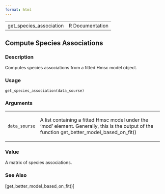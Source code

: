 ```yaml
---
format: html
---
```


<html><head><title>R: Compute Species Associations</title>
<meta http-equiv="Content-Type" content="text/html; charset=utf-8" />
<meta name="viewport" content="width=device-width, initial-scale=1.0, user-scalable=yes" />
<link rel="stylesheet" href="https://cdn.jsdelivr.net/npm/katex@0.15.3/dist/katex.min.css">
<script type="text/javascript">
const macros = { "\\R": "\\textsf{R}", "\\code": "\\texttt"};
function processMathHTML() {
    var l = document.getElementsByClassName('reqn');
    for (let e of l) { katex.render(e.textContent, e, { throwOnError: false, macros }); }
    return;
}</script>
<script defer src="https://cdn.jsdelivr.net/npm/katex@0.15.3/dist/katex.min.js"
    onload="processMathHTML();"></script>
<link rel="stylesheet" type="text/css" href="R.css" />
</head><body><div class="container"><main>

<table style="width: 100%;"><tr><td>get_species_association</td><td style="text-align: right;">R Documentation</td></tr></table>

<h2>Compute Species Associations</h2>

<h3>Description</h3>

<p>Computes species associations from a fitted Hmsc model object.
</p>


<h3>Usage</h3>

<pre><code class='language-R'>get_species_association(data_sourse)
</code></pre>


<h3>Arguments</h3>

<table>
<tr><td><code id="data_sourse">data_sourse</code></td>
<td>
<p>A list containing a fitted Hmsc model under the 'mod' element.
Generally, this is the output of the function get_better_model_based_on_fit()</p>
</td></tr>
</table>


<h3>Value</h3>

<p>A matrix of species associations.
</p>


<h3>See Also</h3>

<p>[get_better_model_based_on_fit()]
</p>

</main>

</div>
</body></html>

